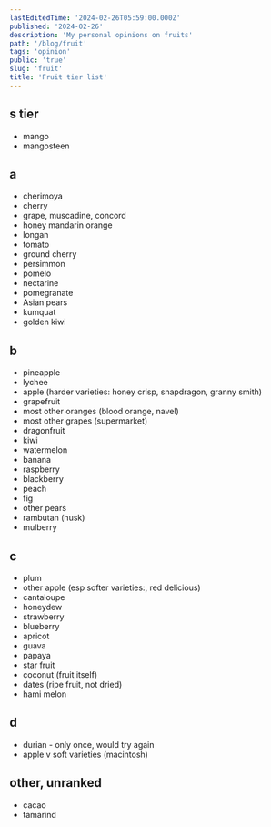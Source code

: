 ```yaml
---
lastEditedTime: '2024-02-26T05:59:00.000Z'
published: '2024-02-26'
description: 'My personal opinions on fruits'
path: '/blog/fruit'
tags: 'opinion'
public: 'true'
slug: 'fruit'
title: 'Fruit tier list'
---
```



## s tier

- mango
- mangosteen

## a

- cherimoya
- cherry
- grape, muscadine, concord
- honey mandarin orange
- longan
- tomato
- ground cherry
- persimmon
- pomelo 
- nectarine
- pomegranate 
- Asian pears
- kumquat 
- golden kiwi

## b

- pineapple
- lychee 
- apple (harder varieties: honey crisp, snapdragon, granny smith)
- grapefruit
- most other oranges (blood orange, navel)
- most other grapes (supermarket)
- dragonfruit
- kiwi
- watermelon
- banana
- raspberry 
- blackberry
- peach
- fig
- other pears
- rambutan (husk)
- mulberry

## c

- plum
- other apple (esp softer varieties:, red delicious)
- cantaloupe
- honeydew
- strawberry
- blueberry
- apricot
- guava
- papaya
- star fruit
- coconut (fruit itself)
- dates (ripe fruit, not dried)
- hami melon

## d

- durian - only once, would try again
- apple v soft varieties (macintosh)

## other, unranked

- cacao
- tamarind
